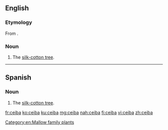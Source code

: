 {{also|Ceiba}}
==English==
{{wikipedia}}
===Etymology===
From {{etyl|es|en}} {{m|es|ceiba}}.

===Noun===
{{en-noun|s|ceiba}}

# The [[silk-cotton tree]].

----

==Spanish==

===Noun===
{{es-noun|f}}

# The [[silk-cotton tree]].

[[Category:en:Mallow family plants]]

[[fr:ceiba]]
[[ko:ceiba]]
[[ku:ceiba]]
[[mg:ceiba]]
[[nah:ceiba]]
[[fi:ceiba]]
[[vi:ceiba]]
[[zh:ceiba]]